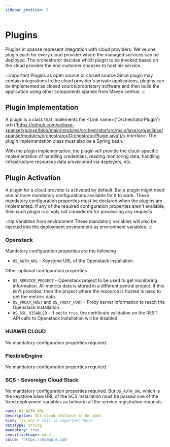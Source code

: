 ```yaml
---
sidebar_position: 7
---
```



# Plugins

Plugins in xpanse represent integration with cloud providers.
We've one plugin each for every cloud provider where the managed services can be deployed.
The orchestrator decides which plugin to be invoked based on the cloud provider the end customer chooses to host his
service.

:::important Plugins as open source or closed source
Since plugin may contain integrations to the cloud provider's private applications, plugins
can be implemented as closed source/proprietary software and then build the application using other components
xpanse from Maven central.
:::

## Plugin Implementation

A plugin is a class that implements
the <Link name={'OrchestratorPlugin'} url={'https://github.com/eclipse-xpanse/xpanse/blob/main/modules/orchestrator/src/main/java/org/eclipse/xpanse/modules/orchestrator/OrchestratorPlugin.java'}/>
interface.
The plugin implementation class must also be a Spring bean.

With the plugin implementation, the plugin will provide the cloud-specific implementation of handling credentials,
reading monitoring data, handling infrastructure resources data provisioned via deployers, etc.

## Plugin Activation

A plugin for a cloud provider is activated by default. But a plugin might need one or more mandatory configurations
available for it to work. These mandatory configuration properties must be declared when the plugins are implemented. If
any of the required configuration properties aren't available, then such plugin is simply not considered for processing
any requests.

:::tip Variables from environment
These mandatory variables will also be injected into the deployment environment as environment variables.
:::

### Openstack

Mandatory configuration properties are the following

-   `OS_AUTH_URL` - Keystone URL of the Openstack installation.

Other optional configuration properties

-   `OS_SERVICE_PROJECT` - Openstack project to be used to get monitoring information. All metrics data is stored in a
    different central project. If this isn't provided, then the project where the resource is hosted is used to get the
    metrics data.
-   `OS_PROXY_HOST` and `OS_PROXY_PORT` - Proxy server information to reach the Openstack installation.
-   `OS_SSL_DISABLED` - If set to `true`, the certificate validation on the REST API calls to Openstack installation will
    be disabled.

### HUAWEI CLOUD

No mandatory configuration properties required.

### FlexibleEngine

No mandatory configuration properties required.

### SCS - Sovereign Cloud Stack

No mandatory configuration properties required.
But `OS_AUTH_URL` which is the keystone base URL of the SCS installation must be passed one of the fixed deployment variables as below in all the service registration requests.

```yaml
name: OS_AUTH_URL
description: SCS cloud instance to be used.
kind: fix_env # this is important here.
dataType: string
mandatory: true
sensitiveScope: none
value: 'https://example.com'
```
